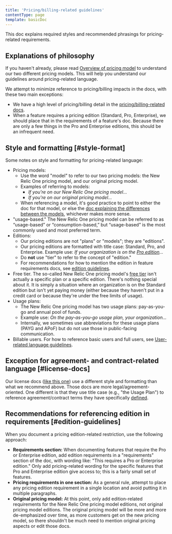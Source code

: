 ```yaml
---
title: 'Pricing/billing-related guidelines'
contentType: page
template: basicDoc
---
```


This doc explains required styles and recommended phrasings for pricing-related requirements.

## Explanations of philosophy

If you haven't already, please read [Overview of pricing model](/docs/accounts/original-accounts-billing/original-product-based-pricing/overview-changes-pricing-user-model/) to understand our two different pricing models. This will help you understand our guidelines around pricing-related language. 

We attempt to minimize reference to pricing/billing impacts in the docs, with these two main exceptions:

* We have a high level of pricing/billing detail in the [pricing/billing-related docs](/docs/accounts/accounts-billing/new-relic-one-pricing-billing/new-relic-one-pricing-billing/). 
* When a feature requires a pricing edition (Standard, Pro, Enterprise), we should place that in the requirements of a feature's doc. Because there are only a few things in the Pro and Enterprise editions, this should be an infrequent need.

## Style and formatting [#style-format]

Some notes on style and formatting for pricing-related language: 

* Pricing models: 
    * Use the word "model" to refer to our two pricing models: the New Relic One pricing model, and our original pricing model. 
    * Examples of referring to models: 
        * *If you're on our New Relic One pricing model...*
        * *If you're on our original pricing model...*
    * When referencing a model, it's good practice to point to either the doc for that model, or else the [doc explaining the differences between the models](/docs/accounts/original-accounts-billing/original-product-based-pricing/overview-changes-pricing-user-model/#pricing-user-table), whichever makes more sense. 
* "usage-based." The New Relic One pricing model can be referred to as “usage-based” or “consumption-based,” but “usage-based” is the most commonly used and most preferred term.
* Editions:  
    * Our pricing editions are not "plans" or "models"; they are "editions". 
    * Our pricing editions are formatted with title case: Standard, Pro, and Enterprise. Example use: *If your organization is on the [Pro edition](https://newrelic.com/pricing)...*
    * Do **not** use "tier" to refer to the concept of "edition."
    * For recommendations for how to mention the edition in feature requirements docs, see [edition guidelines](#edition-guidelines). 
* Free tier. The so-called New Relic One pricing model's [free tier](/docs/accounts/accounts-billing/new-relic-one-pricing-billing/new-relic-one-pricing-billing/#free) isn't actually a specific plan or a specific edition. There's nothing special about it. It is simply a situation where an organization is on the Standard edition but isn't yet paying money (either because they haven't put in a credit card or because they're under the free limits of usage). 
* Usage plans: 
    * The New Relic One pricing model has two usage plans: pay-as-you-go and annual pool of funds. 
    * Example use: *On the pay-as-you-go usage plan, your organization...*
    * Internally, we sometimes use abbreviations for these usage plans (PAYG and APoF) but do not use those in public-facing communication.  
* Billable users. For how to reference basic users and full users, see [User-related language guidelines](/docs/style-guide/writing-guidelines/user-related-language-guidelines). 

## Exception for agreement- and contract-related language [#license-docs]

Our license docs ([like this one](/docs/licenses/license-information/usage-plans/new-relic-one-usage-plan-descriptions)) use a different style and formatting than what we recommend above. Those docs are more legal/agreement-oriented. One different is that they use title case (e.g., "the Usage Plan") to reference agreement/contract terms they have specifically [defined](/docs/licenses/license-information/product-definitions/legacy-product-definitions). 

## Recommendations for referencing edition in requirements [#edition-guidelines]

When you document a pricing edition-related restriction, use the following approach:

* **Requirements section:** When documenting features that require the Pro or Enterprise edition, add edition requirements in a "requirements" section of the doc, with wording like: "This requires a Pro or Enterprise edition." Only add pricing-related wording for the specific features that Pro and Enterprise edition give access to; this is a fairly small set of features.
* **Pricing requirements in one section:** As a general rule, attempt to place any pricing edition requirement in a single location and avoid putting it in multiple paragraphs.
* **Original pricing model:** At this point, only add edition-related requirements for the New Relic One pricing model editions, not original pricing model editions. The original pricing model will be more and more de-emphasized over time, as more customers get on the new pricing model, so there shouldn't be much need to mention original pricing aspects or edit those docs.
